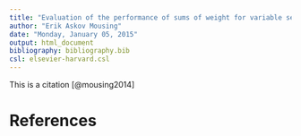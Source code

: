 ```yaml
---
title: "Evaluation of the performance of sums of weight for variable selection"
author: "Erik Askov Mousing"
date: "Monday, January 05, 2015"
output: html_document
bibliography: bibliography.bib
csl: elsevier-harvard.csl
---
```


This is a citation [@mousing2014]

# References